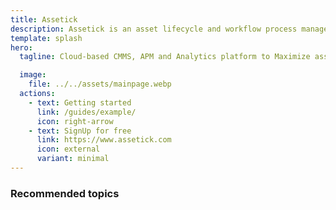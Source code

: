 ```yaml
---
title: Assetick
description: Assetick is an asset lifecycle and workflow process management application that manages your asset operations and business processes and integrates with your existing enterprise applications.
template: splash
hero:
  tagline: Cloud-based CMMS, APM and Analytics platform to Maximize asset value, Reduce downtime & costs and Optimize performance.

  image:
    file: ../../assets/mainpage.webp
  actions:
    - text: Getting started
      link: /guides/example/
      icon: right-arrow
    - text: SignUp for free
      link: https://www.assetick.com
      icon: external
      variant: minimal
---
```



### Recommended topics

<CardGrid>
  <LinkCard
    title="Overview"
    href="/guides/example"
    description="See how Assetick can help your organization optimize many aspects of your business."
  ></LinkCard>
  <LinkCard
    title="Getting started"
    icon="rocket"
    description="Learn about getting the maximum of your account."
  ></LinkCard>
  <LinkCard
    title="Configure your account"
    icon="setting"
    description="Configure system to meet your business needs."
  ></LinkCard>
</CardGrid>
